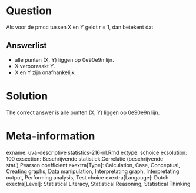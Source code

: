 Question
========

Als voor de pmcc tussen X en Y geldt r = 1, dan betekent dat 

Answerlist
----------
* alle punten (X, Y) liggen op \u00e9\u00e9n lijn.
* X veroorzaakt Y.
* X en Y zijn onafhankelijk.

Solution
========

The correct answer is  alle punten (X, Y) liggen op \u00e9\u00e9n lijn. 

Meta-information
================
exname: uva-descriptive statistics-216-nl.Rmd 
extype: schoice 
exsolution: 100 
exsection: Beschrijvende statistiek,Correlatie (beschrijvende stat.),Pearson coefficient 
exextra[Type]: Calculation, Case, Conceptual, Creating graphs, Data manipulation, Interpretating graph, Interpretating output, Performing analysis, Test choice 
exextra[Langauge]: Dutch 
exextra[Level]: Statistical Literacy, Statistical Reasoning, Statistical Thinking 
